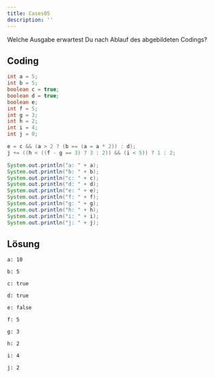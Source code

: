 ```yaml
---
title: Cases05
description: ''
---
```



Welche Ausgabe erwartest Du nach Ablauf des abgebildeten Codings?

## Coding

```java
int a = 5;
int b = 5;
boolean c = true;
boolean d = true;
boolean e;
int f = 5;
int g = 3;
int h = 2;
int i = 4;
int j = 0;

e = c && (a > 2 ? (b == (a = a * 2)) : d);
j += ((h < ((f - g == 3) ? 3 : 2)) && (i < 5)) ? 1 : 2;

System.out.println("a: " + a);
System.out.println("b: " + b);
System.out.println("c: " + c);
System.out.println("d: " + d);
System.out.println("e: " + e);
System.out.println("f: " + f);
System.out.println("g: " + g);
System.out.println("h: " + h);
System.out.println("i: " + i);
System.out.println("j: " + j);
```

## Lösung

<Tabs>
  <TabItem value="a" label="a" default>

```console
a: 10
```

  </TabItem>
  <TabItem value="b" label="b">

```console
b: 5
```

  </TabItem>
  <TabItem value="c" label="c">

```console
c: true
```

  </TabItem>
  <TabItem value="d" label="d">

```console
d: true
```

  </TabItem>
  <TabItem value="e" label="e">

```console
e: false
```

  </TabItem>
  <TabItem value="f" label="f">

```console
f: 5
```

  </TabItem>
  <TabItem value="g" label="g">

```console
g: 3
```

  </TabItem>
  <TabItem value="h" label="h">

```console
h: 2
```

  </TabItem>
  <TabItem value="i" label="i">

```console
i: 4
```

  </TabItem>
  <TabItem value="j" label="j">

```console
j: 2
```

  </TabItem>
</Tabs>
